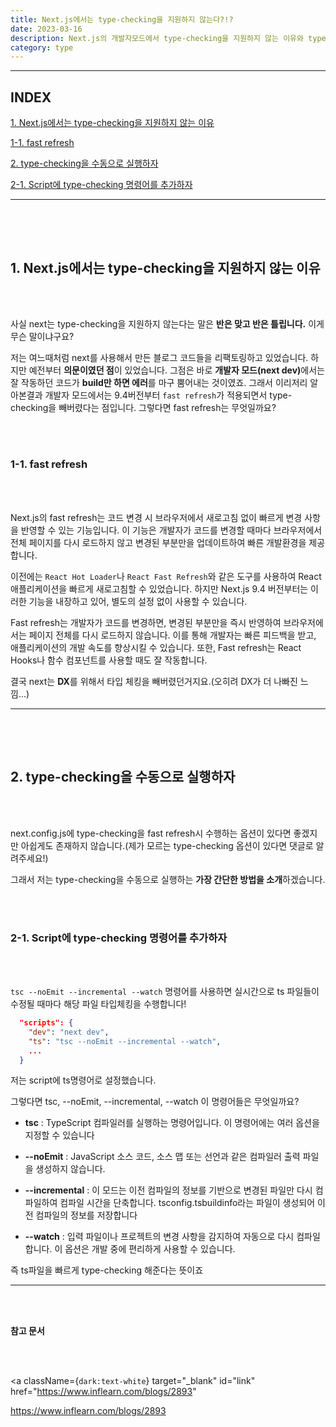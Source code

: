 ---
title: Next.js에서는 type-checking을 지원하지 않는다?!?
date: 2023-03-16
description: Next.js의 개발자모드에서 type-checking을 지원하지 않는 이유와 type-checking하는 방법을 소개합니다.
category: type
---

---

<div className="mokcha">
  <div className="mokcha-container">
    <h2>INDEX</h2>
    <a href="#1" className="mokcha-container__list">
      1. Next.js에서는 type-checking을 지원하지 않는 이유
      <p>1-1. fast refresh</p>
    </a>
    <a href="#2" className="mokcha-container__list">
      2. type-checking을 수동으로 실행하자
      <p>2-1. Script에 type-checking 명령어를 추가하자</p>
    </a>
  </div>
</div>

---

<h2 id="1"></h2>

<br></br>

<h2 id="1" className={`dark:text-white text-center`}>
  <div>1. Next.js에서는 type-checking을 지원하지 않는 이유</div>
</h2>

<br></br>

사실 next는 type-checking을 지원하지 않는다는 말은 <b>반은 맞고 반은 틀립니다.</b> 이게무슨 말이냐구요?

저는 여느때처럼 next를 사용해서 만든 블로그 코드들을 리팩토링하고 있었습니다. 하지만 예전부터 <b>의문이였던 점</b>이 있었습니다. 그점은 바로 <b>개발자 모드(next dev)</b>에서는 잘 작동하던 코드가 <b>build만 하면 에러</b>를 마구 뿜어내는 것이였죠. 그래서 이리저리 알아본결과 개발자 모드에서는 9.4버전부터 `fast refresh`가 적용되면서 type-checking을 빼버렸다는 점입니다. 그렇다면 fast refresh는 무엇일까요?

<br></br>
<h3 className={`dark:text-white`}>1-1. fast refresh</h3>
<br></br>

Next.js의 fast refresh는 코드 변경 시 브라우저에서 새로고침 없이 빠르게 변경 사항을 반영할 수 있는 기능입니다. 이 기능은 개발자가 코드를 변경할 때마다 브라우저에서 전체 페이지를 다시 로드하지 않고 변경된 부분만을 업데이트하여 빠른 개발환경을 제공합니다.

이전에는 `React Hot Loader`나 `React Fast Refresh`와 같은 도구를 사용하여 React 애플리케이션을 빠르게 새로고침할 수 있었습니다. 하지만 Next.js 9.4 버전부터는 이러한 기능을 내장하고 있어, 별도의 설정 없이 사용할 수 있습니다.

Fast refresh는 개발자가 코드를 변경하면, 변경된 부분만을 즉시 반영하여 브라우저에서는 페이지 전체를 다시 로드하지 않습니다. 이를 통해 개발자는 빠른 피드백을 받고, 애플리케이션의 개발 속도를 향상시킬 수 있습니다. 또한, Fast refresh는 React Hooks나 함수 컴포넌트를 사용할 때도 잘 작동합니다.

결국 next는 <b>DX</b>를 위해서 타입 체킹을 빼버렸던거지요.(오히려 DX가 더 나빠진 느낌...)

---

<h2 id="2"></h2>

<br></br>

<h2 id="2" className={`dark:text-white text-center`}>
  <div>2. type-checking을 수동으로 실행하자</div>
</h2>

<br></br>

next.config.js에 type-checking을 fast refresh시 수행하는 옵션이 있다면 좋겠지만 아쉽게도 존재하지 않습니다.(제가 모르는 type-checking 옵션이 있다면 댓글로 알려주세요!)

그래서 저는 type-checking을 수동으로 실행하는 <b>가장 간단한 방법을 소개</b>하겠습니다.

<br></br>
<h3 className={`dark:text-white`}>
  2-1. Script에 type-checking 명령어를 추가하자
</h3>
<br></br>

`tsc --noEmit --incremental --watch` 명령어를 사용하면 실시간으로 ts 파일들이 수정될 때마다 해당 파일 타입체킹을 수행합니다!

```json:package.json
  "scripts": {
    "dev": "next dev",
    "ts": "tsc --noEmit --incremental --watch",
    ...
  }
```

저는 script에 ts명령어로 설정했습니다.

그렇다면 tsc, --noEmit, --incremental, --watch 이 명령어들은 무엇일까요?

- <b>tsc</b> : TypeScript 컴파일러를 실행하는 명령어입니다. 이 명령어에는 여러 옵션을
  지정할 수 있습니다

- <b>--noEmit</b> : JavaScript 소스 코드, 소스 맵 또는 선언과 같은 컴파일러 출력
  파일을 생성하지 않습니다.

- <b>--incremental</b> : 이 모드는 이전 컴파일의 정보를 기반으로 변경된 파일만 다시
  컴파일하여 컴파일 시간을 단축합니다. tsconfig.tsbuildinfo라는 파일이 생성되어 이전
  컴파일의 정보를 저장합니다

- <b>--watch</b> : 입력 파일이나 프로젝트의 변경 사항을 감지하여 자동으로 다시 컴파일합니다.
  이 옵션은 개발 중에 편리하게 사용할 수 있습니다.

즉 ts파일을 빠르게 type-checking 해준다는 뜻이죠

---

<br></br>

<b>참고 문서</b>

<br></br>

<a
  className={`dark:text-white`}
  target="_blank"
  id="link"
  href="https://www.inflearn.com/blogs/2893"
>
  https://www.inflearn.com/blogs/2893
</a>
